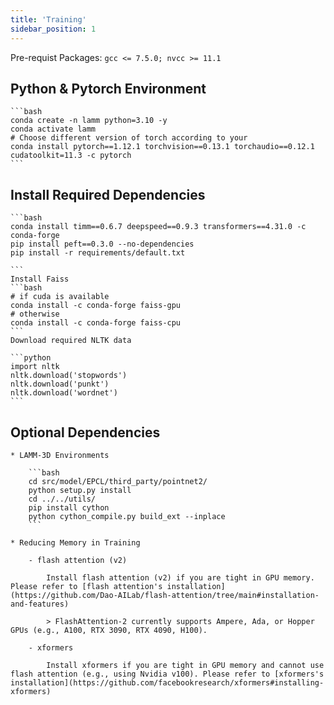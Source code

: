```yaml
---
title: 'Training'
sidebar_position: 1
---
```


Pre-requist Packages: `gcc <= 7.5.0; nvcc >= 11.1`

## Python & Pytorch Environment

    ```bash
    conda create -n lamm python=3.10 -y
    conda activate lamm
    # Choose different version of torch according to your 
    conda install pytorch==1.12.1 torchvision==0.13.1 torchaudio==0.12.1 cudatoolkit=11.3 -c pytorch
    ```

## Install Required Dependencies

    ```bash
    conda install timm==0.6.7 deepspeed==0.9.3 transformers==4.31.0 -c conda-forge
    pip install peft==0.3.0 --no-dependencies
    pip install -r requirements/default.txt

    ```
    Install Faiss 
    ```bash
    # if cuda is available
    conda install -c conda-forge faiss-gpu
    # otherwise
    conda install -c conda-forge faiss-cpu
    ```
    Download required NLTK data

    ```python
    import nltk
    nltk.download('stopwords')
    nltk.download('punkt')
    nltk.download('wordnet')
    ```

## Optional Dependencies

    * LAMM-3D Environments

        ```bash
        cd src/model/EPCL/third_party/pointnet2/
        python setup.py install
        cd ../../utils/
        pip install cython
        python cython_compile.py build_ext --inplace
        ```

    * Reducing Memory in Training

        - flash attention (v2)   
            
            Install flash attention (v2) if you are tight in GPU memory. Please refer to [flash attention's installation](https://github.com/Dao-AILab/flash-attention/tree/main#installation-and-features)
            
            > FlashAttention-2 currently supports Ampere, Ada, or Hopper GPUs (e.g., A100, RTX 3090, RTX 4090, H100).

        - xformers   
    
            Install xformers if you are tight in GPU memory and cannot use flash attention (e.g., using Nvidia v100). Please refer to [xformers's installation](https://github.com/facebookresearch/xformers#installing-xformers)
